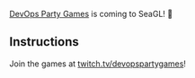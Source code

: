 [DevOps Party Games](https://devopspartygames.com/) is coming to SeaGL! 🎉

## Instructions

Join the games at [twitch.tv/devopspartygames](https://www.twitch.tv/devopspartygames)!
